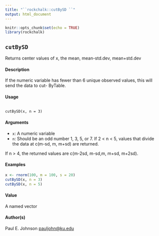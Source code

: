 ```yaml
---
title: "``rockchalk::cutBySD ``"
output: html_document
---
```


```r
knitr::opts_chunk$set(echo = TRUE)
library(rockchalk)
```


## ``cutBySD`` 

Returns center values of x, the mean, mean-std.dev, mean+std.dev

#### Description

If the numeric variable has fewer than 6 unique observed values, this will send the data to cut-
ByTable.

#### Usage
<pre><code>
cutBySD(x, n = 3)
</code></pre>

#### Arguments

* ``x``:   A numeric variable
* ``n``: Should be an odd number 1, 3, 5, or 7. If 2 < n < 5, values that divide the data at
c(m-sd, m, m+sd) are returned. 

If n > 4, the returned values are c(m-2sd, m-sd,m, m+sd, m+2sd).

#### Examples
```r
x <- rnorm(100, m = 100, s = 20)
cutBySD(x, n = 3)
cutBySD(x, n = 5)
```

#### Value
A named vector

#### Author(s)
Paul E. Johnson <pauljohn@ku.edu>
